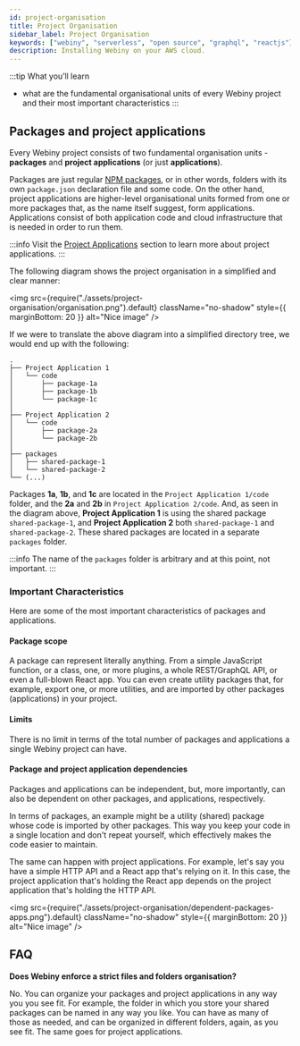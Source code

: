 ```yaml
---
id: project-organisation
title: Project Organisation
sidebar_label: Project Organisation
keywords: ["webiny", "serverless", "open source", "graphql", "reactjs"]
description: Installing Webiny on your AWS cloud.
---
```



:::tip What you’ll learn
- what are the fundamental organisational units of every Webiny project and their most important characteristics
:::

<!--
## Webiny Project
Everything starts with a **Webiny project**, which is what gets created for you (on your local file system) in the [Webiny Installation](/docs/tutorials/install-webiny) process. This is the top organisational unit, which is made of packages and project applications.
-->

## Packages and project applications
Every Webiny project consists of two fundamental organisation units - **packages** and **project applications** (or just **applications**).

Packages are just regular [NPM packages](https://docs.npmjs.com/about-packages-and-modules#about-packages), or in other words, folders with its own `package.json` declaration file and some code.
On the other hand, project applications are higher-level organisational units formed from one or more packages that, as the name itself suggest, form applications. Applications consist of both application code and cloud infrastructure that is needed in order to run them.

:::info
Visit the [Project Applications](/docs/key-topics/project-applications) section to learn more about project applications.
:::

The following diagram shows the project organisation in a simplified and clear manner:

<img
  src={require("./assets/project-organisation/organisation.png").default}
  className="no-shadow"
  style={{ marginBottom: 20 }}
  alt="Nice image"
/>

If we were to translate the above diagram into a simplified directory tree, we would end up with the following:

```
.
├── Project Application 1
│   └── code
│       ├── package-1a
│       ├── package-1b
│       └── package-1c
│  
├── Project Application 2
│   └── code
│       ├── package-2a
│       └── package-2b
│  
├── packages
│   ├── shared-package-1
│   └── shared-package-2
└── (...)
```

Packages **1a**, **1b**, and **1c** are located in the `Project Application 1/code` folder, and the **2a** and **2b** in `Project Application 2/code`. And, as seen in the diagram above, **Project Application 1** is using the shared package `shared-package-1`, and **Project Application 2** both `shared-package-1` and `shared-package-2`. These shared packages are located in a separate `packages` folder.

:::info
The name of the `packages` folder is arbitrary and at this point, not important.
:::

### Important Characteristics
Here are some of the most important characteristics of packages and applications.

#### Package scope

A package can represent literally anything. From a simple JavaScript function, or a class, one, or more plugins, a whole REST/GraphQL API, or even a full-blown React app. You can even create utility packages that, for example, export one, or more utilities, and are imported by other packages (applications) in your project.

#### Limits

There is no limit in terms of the total number of packages and applications a single Webiny project can have.

#### Package and project application dependencies

Packages and applications can be independent, but, more importantly, can also be dependent on other packages, and applications, respectively.

In terms of packages, an example might be a utility (shared) package whose code is imported by other packages. This way you keep your code in a single location and don't repeat yourself, which effectively makes the code easier to maintain.

The same can happen with project applications. For example, let's say you have a simple HTTP API and a React app that's relying on it. In this case, the project application that's holding the React app depends on the project application that's holding the HTTP API.


<img
  src={require("./assets/project-organisation/dependent-packages-apps.png").default}
  className="no-shadow"
  style={{ marginBottom: 20 }}
  alt="Nice image"
/>

## FAQ

**Does Webiny enforce a strict files and folders organisation?**

No. You can organize your packages and project applications in any way you you see fit. For example, the folder in which you store your shared packages can be named in any way you like. You can have as many of those as needed, and can be organized in different folders, again, as you see fit. The same goes for project applications.

